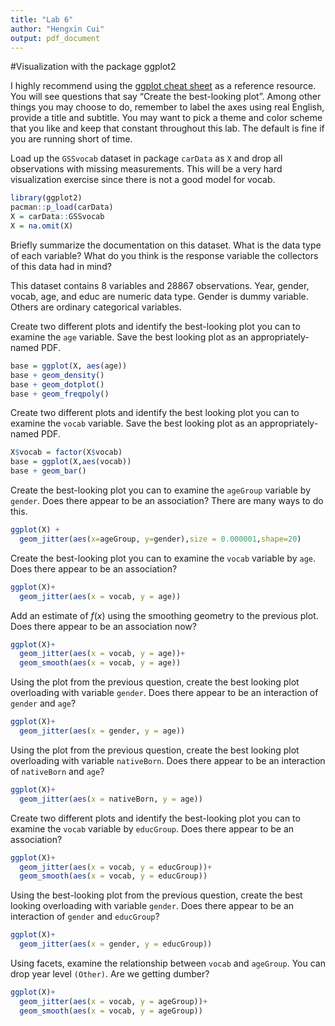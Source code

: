 ```yaml
---
title: "Lab 6"
author: "Hengxin Cui"
output: pdf_document
---
```


#Visualization with the package ggplot2

I highly recommend using the [ggplot cheat sheet](https://rstudio.com/wp-content/uploads/2015/03/ggplot2-cheatsheet.pdf) as a reference resource. You will see questions that say "Create the best-looking plot". Among other things you may choose to do, remember to label the axes using real English, provide a title and subtitle. You may want to pick a theme and color scheme that you like and keep that constant throughout this lab. The default is fine if you are running short of time.

Load up the `GSSvocab` dataset in package `carData` as `X` and drop all observations with missing measurements. This will be a very hard visualization exercise since there is not a good model for vocab.

```r
library(ggplot2)
pacman::p_load(carData)
X = carData::GSSvocab
X = na.omit(X)
```

Briefly summarize the documentation on this dataset. What is the data type of each variable? What do you think is the response variable the collectors of this data had in mind?

This dataset contains 8 variables and 28867 observations. Year, gender, vocab, age, and educ are numeric data type. Gender is dummy variable. Others are ordinary categorical variables.

Create two different plots and identify the best-looking plot you can to examine the `age` variable. Save the best looking plot as an appropriately-named PDF.

```r
base = ggplot(X, aes(age))
base + geom_density()
base + geom_dotplot()
base + geom_freqpoly()
```

Create two different plots and identify the best looking plot you can to examine the `vocab` variable. Save the best looking plot as an appropriately-named PDF.

```r
X$vocab = factor(X$vocab)
base = ggplot(X,aes(vocab))
base + geom_bar()
```

Create the best-looking plot you can to examine the `ageGroup` variable by `gender`. Does there appear to be an association? There are many ways to do this.
```r
ggplot(X) +
  geom_jitter(aes(x=ageGroup, y=gender),size = 0.000001,shape=20)
```

Create the best-looking plot you can to examine the `vocab` variable by `age`. Does there appear to be an association?
```r
ggplot(X)+
  geom_jitter(aes(x = vocab, y = age))
```

Add an estimate of $f(x)$ using the smoothing geometry to the previous plot. Does there appear to be an association now?

```r
ggplot(X)+
  geom_jitter(aes(x = vocab, y = age))+
  geom_smooth(aes(x = vocab, y = age))
```

Using the plot from the previous question, create the best looking plot overloading with variable `gender`. Does there appear to be an interaction of `gender` and `age`?

```r
ggplot(X)+
  geom_jitter(aes(x = gender, y = age))
```


Using the plot from the previous question, create the best looking plot overloading with variable `nativeBorn`. Does there appear to be an interaction of `nativeBorn` and `age`?

```r
ggplot(X)+
  geom_jitter(aes(x = nativeBorn, y = age))
```

Create two different plots and identify the best-looking plot you can to examine the `vocab` variable by `educGroup`. Does there appear to be an association?

```r
ggplot(X)+
  geom_jitter(aes(x = vocab, y = educGroup))+
  geom_smooth(aes(x = vocab, y = educGroup))

```

Using the best-looking plot from the previous question, create the best looking overloading with variable `gender`. Does there appear to be an interaction of `gender` and `educGroup`?

```r
ggplot(X)+
  geom_jitter(aes(x = gender, y = educGroup))
```

Using facets, examine the relationship between `vocab` and `ageGroup`. You can drop year level `(Other)`. Are we getting dumber?

```r
ggplot(X)+
  geom_jitter(aes(x = vocab, y = ageGroup))+
  geom_smooth(aes(x = vocab, y = ageGroup))
```
